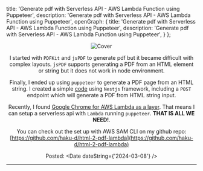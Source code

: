 
  title: 'Generate pdf with Serverless API - AWS Lambda Function using Puppeteer',
  description: 'Generate pdf with Serverless API - AWS Lambda Function using Puppeteer',
  openGraph: {
    title: 'Generate pdf with Serverless API - AWS Lambda Function using Puppeteer',
    description: 'Generate pdf with Serverless API - AWS Lambda Function using Puppeteer',
  }
};

<Header title="Generate pdf with Serverless API" mdx={true} />

![Cover](/images/posts/generate-pdf-with-serverless-api/cover.png)

I started with `PDFKit` and `jsPDF` to generate pdf but it became difficult with complex layouts. `jsPDF` supports generating a PDF from an HTML element or string but it does not work in node environment. 

Finally, I ended up using `puppeteer` to generate a PDF page from an HTML string. I created a simple [code](https://github.com/haku-d/html-2-pdf) using `Nestjs` framework, including a `POST` endpoint which will generate a PDF from HTML string input.

Recently, I found [Google Chrome for AWS Lambda as a layer](https://github.com/shelfio/chrome-aws-lambda-layer). That means I can setup a serverless api with `Lambda` running `puppeteer`. **THAT IS ALL WE NEED!**.

You can check out the set up with AWS SAM CLI on my github repo: [https://github.com/haku-d/html-2-pdf-lambda](https://github.com/haku-d/html-2-pdf-lambda)

Posted: <Date dateString={'2024-03-08'} />

---

<Commment id="generate-pdf-with-serverless-api" />